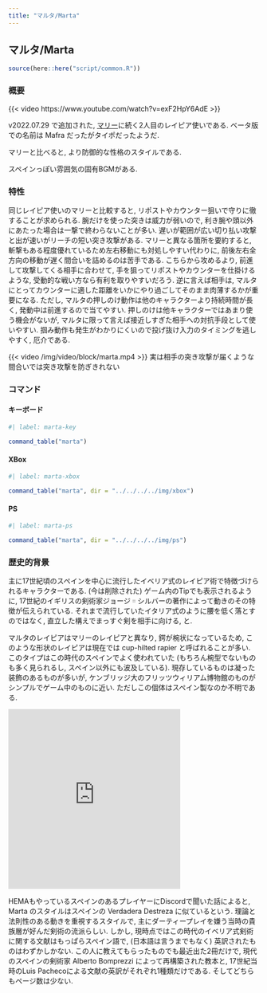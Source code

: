 ```yaml
---
title: "マルタ/Marta"
---
```


## マルタ/Marta {#sec-Marta}

```r
source(here::here("script/common.R"))
```

### 概要 {-}

{{< video https://www.youtube.com/watch?v=exF2HpY6AdE >}}

v2022.07.29 で追加された, [マリー](Marie.qmd#sec-Marie)に続く2人目のレイピア使いである. ベータ版での名前は Mafra だったがタイポだったようだ.

マリーと比べると, より防御的な性格のスタイルである.

スペインっぽい雰囲気の固有BGMがある.

### 特性 {-}

同じレイピア使いのマリーと比較すると, リポストやカウンター狙いで守りに徹することが求められる. 腕だけを使った突きは威力が弱いので, 利き腕や頭以外にあたった場合は一撃で終わらないことが多い. 遅いが範囲が広い切り払い攻撃と出が速いがリーチの短い突き攻撃がある. マリーと異なる箇所を要約すると, 斬撃もある程度優れているため左右移動にも対処しやすい代わりに, 前後左右全方向の移動が遅く間合いを詰めるのは苦手である. こちらから攻めるより, 前進して攻撃してくる相手に合わせて, 手を狙ってリポストやカウンターを仕掛けるような, 受動的な戦い方なら有利を取りやすいだろう. 逆に言えば相手は, マルタにとってカウンターに適した距離をいかにやり過ごしてそのまま肉薄するかが重要になる. ただし, マルタの押しのけ動作は他のキャラクターより持続時間が長く, 発動中は前進するので当てやすい. 押しのけは他キャラクターではあまり使う機会がないが, マルタに限って言えば接近しすぎた相手への対抗手段として使いやすい. 
掴み動作も発生がわかりにくいので投げ抜け入力のタイミングを逃しやすく, 厄介である.

{{< video /img/video/block/marta.mp4 >}}
実は相手の突き攻撃が届くような間合いでは突き攻撃を防ぎきれない

### コマンド {-}

:::{.panel-tabset}

#### キーボード

```r
#| label: marta-key

command_table("marta")
```

#### XBox

```r
#| label: marta-xbox

command_table("marta", dir = "../../../../img/xbox")
```

#### PS

```r
#| label: marta-ps

command_table("marta", dir = "../../../../img/ps")
```

:::

### 歴史的背景 {-}

主に17世紀頃のスペインを中心に流行したイベリア式のレイピア術で特徴づけられるキャラクターである. (今は削除された) ゲーム内のTipでも表示されるように, 17世紀のイギリスの剣術家ジョージ゠シルバーの著作によって動きのその特徴が伝えられている. それまで流行していたイタリア式のように腰を低く落とすのではなく, 直立した構えでまっすぐ剣を相手に向ける, と.

マルタのレイピアはマリーのレイピアと異なり, 鍔が椀状になっているため, このような形状のレイピアは現在では cup-hilted rapier と呼ばれることが多い. このタイプはこの時代のスペインでよく使われていた (もちろん椀型でないものも多く見られるし, スペイン以外にも波及している). 現存しているものは凝った装飾のあるものが多いが, ケンブリッジ大のフリッツウィリアム博物館のものがシンプルでゲーム中のものに近い. ただしこの個体はスペイン製なのか不明である.

<iframe src="https://assets.pinterest.com/ext/embed.html?id=1144125480309449291" height="361" width="345" frameborder="0" scrolling="no" ></iframe>

HEMAもやっているスペインのあるプレイヤーにDiscordで聞いた話によると, Marta のスタイルはスペインの Verdadera Destreza に似ているという. 理論と法則性のある動きを重視するスタイルで, 主にダーティープレイを嫌う当時の貴族層が好んだ剣術の流派らしい. しかし, 現時点ではこの時代のイベリア式剣術に関する文献はもっぱらスペイン語で, (日本語は言うまでもなく) 英訳されたものはわずかしかない. この人に教えてもらったものでも最近出た2冊だけで, 現代のスペインの剣術家 Alberto Bomprezzi によって再構築された教本と, 17世紀当時のLuis Pachecoによる文献の英訳がそれぞれ1種類だけである. そしてどちらもページ数は少ない.
